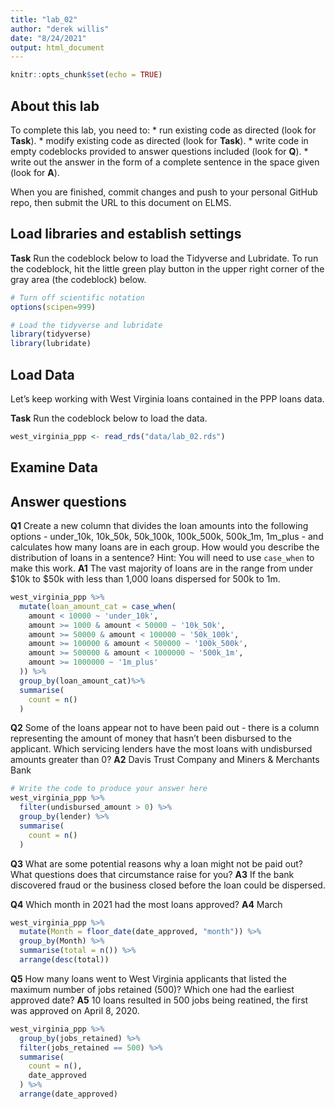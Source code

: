 ```yaml
---
title: "lab_02"
author: "derek willis"
date: "8/24/2021"
output: html_document
---
```


```r
knitr::opts_chunk$set(echo = TRUE)
```

## About this lab

To complete this lab, you need to:
* run existing code as directed (look for **Task**).
* modify existing code as directed (look for **Task**).
* write code in empty codeblocks provided to answer questions included (look for **Q**).
* write out the answer in the form of a complete sentence in the space given (look for **A**).

When you are finished, commit changes and push to your personal GitHub repo, then submit the URL to this document on ELMS.

## Load libraries and establish settings

**Task** Run the codeblock below to load the Tidyverse and Lubridate. To run the codeblock, hit the little green play button in the upper right corner of the gray area (the codeblock) below.

```r
# Turn off scientific notation
options(scipen=999)

# Load the tidyverse and lubridate
library(tidyverse)
library(lubridate)
```

## Load Data

Let's keep working with West Virginia loans contained in the PPP loans data.  

**Task** Run the codeblock below to load the data.

```r
west_virginia_ppp <- read_rds("data/lab_02.rds")
```

## Examine Data

## Answer questions

**Q1** Create a new column that divides the loan amounts into the following options - under_10k, 10k_50k, 50k_100k, 100k_500k, 500k_1m, 1m_plus - and calculates how many loans are in each group. How would you describe the distribution of loans in a sentence?
Hint: You will need to use `case_when` to make this work.
**A1** The vast majority of loans are in the range from under $10k to $50k with less than 1,000 loans dispersed for 500k to 1m.

```r
west_virginia_ppp %>%
  mutate(loan_amount_cat = case_when(
    amount < 10000 ~ 'under_10k',
    amount >= 1000 & amount < 50000 ~ '10k_50k',
    amount >= 50000 & amount < 100000 ~ '50k_100k',
    amount >= 100000 & amount < 500000 ~ '100k_500k',
    amount >= 500000 & amount < 1000000 ~ '500k_1m',
    amount >= 1000000 ~ '1m_plus'
  )) %>%
  group_by(loan_amount_cat)%>%
  summarise(
    count = n()
  )
```

**Q2** Some of the loans appear not to have been paid out - there is a column representing the amount of money that hasn't been disbursed to the applicant. Which servicing lenders have the most loans with undisbursed amounts greater than 0?
**A2** Davis Trust Company and Miners & Merchants Bank

```r
# Write the code to produce your answer here
west_virginia_ppp %>%
  filter(undisbursed_amount > 0) %>%
  group_by(lender) %>%
  summarise(
    count = n()
  )
```

**Q3** What are some potential reasons why a loan might not be paid out? What questions does that circumstance raise for you?
**A3** If the bank discovered fraud or the business closed before the loan could be dispersed.


**Q4** Which month in 2021 had the most loans approved?
**A4** March

```r
west_virginia_ppp %>%
  mutate(Month = floor_date(date_approved, "month")) %>%
  group_by(Month) %>%
  summarise(total = n()) %>%
  arrange(desc(total))

```

**Q5** How many loans went to West Virginia applicants that listed the maximum number of jobs retained (500)? Which one had the earliest approved date?
**A5** 10 loans resulted in 500 jobs being reatined, the first was approved on April 8, 2020.

```r
west_virginia_ppp %>%
  group_by(jobs_retained) %>%
  filter(jobs_retained == 500) %>%
  summarise(
    count = n(),
    date_approved
  ) %>%
  arrange(date_approved)
  

```
